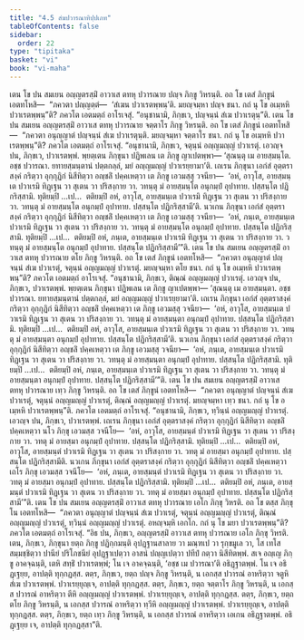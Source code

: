 ```yaml
---
title: "4.5 สํฆปวารณาทิปฺปเภท"
tableOfContents: false
sidebar:
  order: 22
type: "tipitaka"
basket: "vi"
book: "vi-maha"
---
```



<DynamicBreadcrumb />

<Division number="215" book="vi-maha">

<Paragraph number="973" book="vi-maha">
เตน โข ปน สมเยน อญฺญตรสฺมิํ อาวาเส ตทหุ ปวารณาย ปญฺจ ภิกฺขู วิหรนฺติ. อถ โข เตสํ ภิกฺขูนํ เอตทโหสิ—  “ภควตา ปญฺญตฺตํ—  ‘สํเฆน ปวาเรตพฺพนฺ’ติ. มยญฺจมฺหา ปญฺจ ชนา. กถํ นุ โข อเมฺหหิ ปวาเรตพฺพนฺ”ติ? ภควโต เอตมตฺถํ อาโรเจสุํ. “อนุชานามิ, ภิกฺขเว, ปญฺจนฺนํ สํเฆ ปวาเรตุนฺ”ติ.
</Paragraph>

</Division>
<Division number="216" book="vi-maha">

<Paragraph number="974" book="vi-maha">
เตน โข ปน สมเยน อญฺญตรสฺมิํ อาวาเส ตทหุ ปวารณาย จตฺตาโร ภิกฺขู วิหรนฺติ. อถ โข เตสํ ภิกฺขูนํ เอตทโหสิ—  “ภควตา อนุญฺญาตํ ปญฺจนฺนํ สํเฆ ปวาเรตุนฺติ. มยญฺจมฺหา จตฺตาโร ชนา. กถํ นุ โข อเมฺหหิ ปวาเรตพฺพนฺ”ติ? ภควโต เอตมตฺถํ อาโรเจสุํ. “อนุชานามิ, ภิกฺขเว, จตุนฺนํ อญฺญมญฺญํ ปวาเรตุํ. เอวญฺจ ปน, ภิกฺขเว, ปวาเรตพฺพํ. พฺยตฺเตน ภิกฺขุนา ปฏิพเลน เต ภิกฺขู ญาเปตพฺพา—
</Paragraph>

<Paragraph number="975" book="vi-maha">
‘สุณนฺตุ เม อายสฺมนฺโต. อชฺช ปวารณา. ยทายสฺมนฺตานํ ปตฺตกลฺลํ, มยํ อญฺญมญฺญํ ปวาเรยฺยามา’ติ.
</Paragraph>

<Paragraph number="976" book="vi-maha">
เถเรน ภิกฺขุนา เอกํสํ อุตฺตราสงฺคํ กริตฺวา อุกฺกุฏิกํ นิสีทิตฺวา อญฺชลิํ ปคฺคเหตฺวา เต ภิกฺขู เอวมสฺสุ วจนียา—  ‘อหํ, อาวุโส, อายสฺมนฺเต ปวาเรมิ ทิฏฺเฐน วา สุเตน วา ปริสงฺกาย วา. วทนฺตุ มํ อายสฺมนฺโต อนุกมฺปํ อุปาทาย. ปสฺสนฺโต ปฏิกริสฺสามิ. ทุติยมฺปิ …เป…  ตติยมฺปิ อหํ, อาวุโส, อายสฺมนฺเต ปวาเรมิ ทิฏฺเฐน วา สุเตน วา ปริสงฺกาย วา. วทนฺตุ มํ อายสฺมนฺโต อนุกมฺปํ อุปาทาย. ปสฺสนฺโต ปฏิกริสฺสามี’ติ.
</Paragraph>

<Paragraph number="977" book="vi-maha">
นวเกน ภิกฺขุนา เอกํสํ อุตฺตราสงฺคํ กริตฺวา อุกฺกุฏิกํ นิสีทิตฺวา อญฺชลิํ ปคฺคเหตฺวา เต ภิกฺขู เอวมสฺสุ วจนียา—  ‘อหํ, ภนฺเต, อายสฺมนฺเต ปวาเรมิ ทิฏฺเฐน วา สุเตน วา ปริสงฺกาย วา. วทนฺตุ มํ อายสฺมนฺโต อนุกมฺปํ อุปาทาย. ปสฺสนฺโต ปฏิกริสฺสามิ. ทุติยมฺปิ …เป…  ตติยมฺปิ อหํ, ภนฺเต, อายสฺมนฺเต ปวาเรมิ ทิฏฺเฐน วา สุเตน วา ปริสงฺกาย วา. วทนฺตุ มํ อายสฺมนฺโต อนุกมฺปํ อุปาทาย. ปสฺสนฺโต ปฏิกริสฺสามี’”ติ.
</Paragraph>

<Paragraph number="978" book="vi-maha">
เตน โข ปน สมเยน อญฺญตรสฺมิํ อาวาเส ตทหุ ปวารณาย ตโย ภิกฺขู วิหรนฺติ. อถ โข เตสํ ภิกฺขูนํ เอตทโหสิ—  “ภควตา อนุญฺญาตํ ปญฺจนฺนํ สํเฆ ปวาเรตุํ, จตุนฺนํ อญฺญมญฺญํ ปวาเรตุํ. มยญฺจมฺหา ตโย ชนา. กถํ นุ โข อเมฺหหิ ปวาเรตพฺพนฺ”ติ? ภควโต เอตมตฺถํ อาโรเจสุํ. “อนุชานามิ, ภิกฺขเว, ติณฺณํ อญฺญมญฺญํ ปวาเรตุํ. เอวญฺจ ปน, ภิกฺขเว, ปวาเรตพฺพํ. พฺยตฺเตน ภิกฺขุนา ปฏิพเลน เต ภิกฺขู ญาเปตพฺพา—
</Paragraph>

<Paragraph number="979" book="vi-maha">
‘สุณนฺตุ เม อายสฺมนฺตา. อชฺช ปวารณา. ยทายสฺมนฺตานํ ปตฺตกลฺลํ, มยํ อญฺญมญฺญํ ปวาเรยฺยามา’ติ.
</Paragraph>

<Paragraph number="980" book="vi-maha">
เถเรน ภิกฺขุนา เอกํสํ อุตฺตราสงฺคํ กริตฺวา อุกฺกุฏิกํ นิสีทิตฺวา อญฺชลิํ ปคฺคเหตฺวา เต ภิกฺขู เอวมสฺสุ วจนียา—  ‘อหํ, อาวุโส, อายสฺมนฺเต ปวาเรมิ ทิฏฺเฐน วา สุเตน วา ปริสงฺกาย วา. วทนฺตุ มํ อายสฺมนฺตา อนุกมฺปํ อุปาทาย. ปสฺสนฺโต ปฏิกริสฺสามิ. ทุติยมฺปิ …เป…  ตติยมฺปิ อหํ, อาวุโส, อายสฺมนฺเต ปวาเรมิ ทิฏฺเฐน วา สุเตน วา ปริสงฺกาย วา. วทนฺตุ มํ อายสฺมนฺตา อนุกมฺปํ อุปาทาย. ปสฺสนฺโต ปฏิกริสฺสามี’ติ.
</Paragraph>

<Paragraph number="981" book="vi-maha">
นวเกน ภิกฺขุนา เอกํสํ อุตฺตราสงฺคํ กริตฺวา อุกฺกุฏิกํ นิสีทิตฺวา อญฺชลิํ ปคฺคเหตฺวา เต ภิกฺขู เอวมสฺสุ วจนียา—  ‘อหํ, ภนฺเต, อายสฺมนฺเต ปวาเรมิ ทิฏฺเฐน วา สุเตน วา ปริสงฺกาย วา. วทนฺตุ มํ อายสฺมนฺตา อนุกมฺปํ อุปาทาย. ปสฺสนฺโต ปฏิกริสฺสามิ. ทุติยมฺปิ …เป…  ตติยมฺปิ อหํ, ภนฺเต, อายสฺมนฺเต ปวาเรมิ ทิฏฺเฐน วา สุเตน วา ปริสงฺกาย วา. วทนฺตุ มํ อายสฺมนฺตา อนุกมฺปํ อุปาทาย. ปสฺสนฺโต ปฏิกริสฺสามี’”ติ.
</Paragraph>

</Division>
<Division number="217" book="vi-maha">

<Paragraph number="982" book="vi-maha">
เตน โข ปน สมเยน อญฺญตรสฺมิํ อาวาเส ตทหุ ปวารณาย เทฺว ภิกฺขู วิหรนฺติ. อถ โข เตสํ ภิกฺขูนํ เอตทโหสิ—  “ภควตา อนุญฺญาตํ ปญฺจนฺนํ สํเฆ ปวาเรตุํ, จตุนฺนํ อญฺญมญฺญํ ปวาเรตุํ, ติณฺณํ อญฺญมญฺญํ ปวาเรตุํ. มยญฺจมฺหา เทฺว ชนา. กถํ นุ โข อเมฺหหิ ปวาเรตพฺพนฺ”ติ. ภควโต เอตมตฺถํ อาโรเจสุํ. “อนุชานามิ, ภิกฺขเว, ทฺวินฺนํ อญฺญมญฺญํ ปวาเรตุํ. เอวญฺจ ปน, ภิกฺขเว, ปวาเรตพฺพํ. เถเรน ภิกฺขุนา เอกํสํ อุตฺตราสงฺคํ กริตฺวา อุกฺกุฏิกํ นิสีทิตฺวา อญฺชลิํ ปคฺคเหตฺวา นโว ภิกฺขุ เอวมสฺส วจนีโย—  ‘อหํ, อาวุโส, อายสฺมนฺตํ ปวาเรมิ ทิฏฺเฐน วา สุเตน วา ปริสงฺกาย วา. วทตุ มํ อายสฺมา อนุกมฺปํ อุปาทาย. ปสฺสนฺโต ปฏิกริสฺสามิ. ทุติยมฺปิ …เป…  ตติยมฺปิ อหํ, อาวุโส, อายสฺมนฺตํ ปวาเรมิ ทิฏฺเฐน วา สุเตน วา ปริสงฺกาย วา. วทตุ มํ อายสฺมา อนุกมฺปํ อุปาทาย. ปสฺสนฺโต ปฏิกริสฺสามีติ.
</Paragraph>

<Paragraph number="983" book="vi-maha">
นวเกน ภิกฺขุนา เอกํสํ อุตฺตราสงฺคํ กริตฺวา อุกฺกุฏิกํ นิสีทิตฺวา อญฺชลิํ ปคฺคเหตฺวา เถโร ภิกฺขุ เอวมสฺส วจนีโย—  ‘อหํ, ภนฺเต, อายสฺมนฺตํ ปวาเรมิ ทิฏฺเฐน วา สุเตน วา ปริสงฺกาย วา. วทตุ มํ อายสฺมา อนุกมฺปํ อุปาทาย. ปสฺสนฺโต ปฏิกริสฺสามิ. ทุติยมฺปิ …เป…  ตติยมฺปิ อหํ, ภนฺเต, อายสฺมนฺตํ ปวาเรมิ ทิฏฺเฐน วา สุเตน วา ปริสงฺกาย วา. วทตุ มํ อายสฺมา อนุกมฺปํ อุปาทาย. ปสฺสนฺโต ปฏิกริสฺสามี’”ติ.
</Paragraph>

</Division>
<Division number="218" book="vi-maha">

<Paragraph number="984" book="vi-maha">
เตน โข ปน สมเยน อญฺญตรสฺมิํ อาวาเส ตทหุ ปวารณาย เอโก ภิกฺขุ วิหรติ. อถ โข ตสฺส ภิกฺขุโน เอตทโหสิ—  “ภควตา อนุญฺญาตํ ปญฺจนฺนํ สํเฆ ปวาเรตุํ, จตุนฺนํ อญฺญมญฺญํ ปวาเรตุํ, ติณฺณํ อญฺญมญฺญํ ปวาเรตุํ, ทฺวินฺนํ อญฺญมญฺญํ ปวาเรตุํ. อหญฺจมฺหิ เอกโก. กถํ นุ โข มยา ปวาเรตพฺพนฺ”ติ? ภควโต เอตมตฺถํ อาโรเจสุํ.
</Paragraph>

<Paragraph number="985" book="vi-maha">
“อิธ ปน, ภิกฺขเว, อญฺญตรสฺมิํ อาวาเส ตทหุ ปวารณาย เอโก ภิกฺขุ วิหรติ. เตน, ภิกฺขเว, ภิกฺขุนา ยตฺถ ภิกฺขู ปฏิกฺกมนฺติ อุปฏฺฐานสาลาย วา มณฺฑเป วา รุกฺขมูเล วา, โส เทโส สมฺมชฺชิตฺวา ปานียํ ปริโภชนียํ อุปฏฺฐาเปตฺวา อาสนํ ปญฺญเปตฺวา ปทีปํ กตฺวา นิสีทิตพฺพํ. สเจ อญฺเญ ภิกฺขู อาคจฺฉนฺติ, เตหิ สทฺธิํ ปวาเรตพฺพํ; โน เจ อาคจฺฉนฺติ, ‘อชฺช เม ปวารณา’ติ อธิฏฺฐาตพฺพํ. โน เจ อธิฏฺเฐยฺย, อาปตฺติ ทุกฺกฏสฺส.
</Paragraph>

<Paragraph number="986" book="vi-maha">
ตตฺร, ภิกฺขเว, ยตฺถ ปญฺจ ภิกฺขู วิหรนฺติ, น เอกสฺส ปวารณํ อาหริตฺวา จตูหิ สํเฆ ปวาเรตพฺพํ. ปวาเรยฺยุญฺเจ, อาปตฺติ ทุกฺกฏสฺส. ตตฺร, ภิกฺขเว, ยตฺถ จตฺตาโร ภิกฺขู วิหรนฺติ, น เอกสฺส ปวารณํ อาหริตฺวา ตีหิ อญฺญมญฺญํ ปวาเรตพฺพํ. ปวาเรยฺยุญฺเจ, อาปตฺติ ทุกฺกฏสฺส. ตตฺร, ภิกฺขเว, ยตฺถ ตโย ภิกฺขู วิหรนฺติ, น เอกสฺส ปวารณํ อาหริตฺวา ทฺวีหิ อญฺญมญฺญํ ปวาเรตพฺพํ. ปวาเรยฺยุญฺเจ, อาปตฺติ ทุกฺกฏสฺส. ตตฺร, ภิกฺขเว, ยตฺถ เทฺว ภิกฺขู วิหรนฺติ, น เอกสฺส ปวารณํ อาหริตฺวา เอเกน อธิฏฺฐาตพฺพํ. อธิฏฺเฐยฺย เจ, อาปตฺติ ทุกฺกฏสฺสา”ติ.
</Paragraph>
</Division>